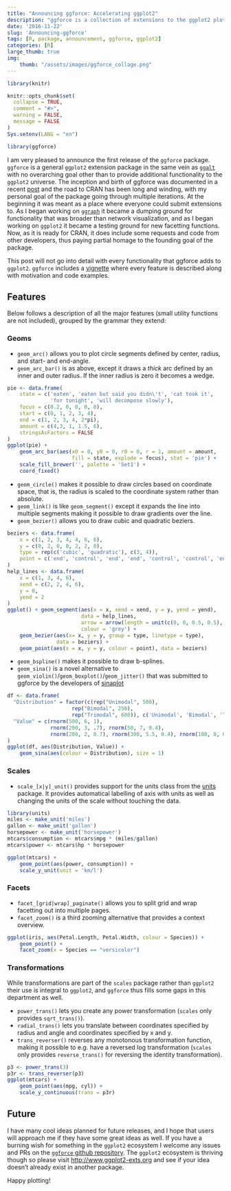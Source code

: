 ```yaml
---
title: "Announcing ggforce: Accelerating ggplot2"
description: "ggforce is a collection of extensions to the ggplot2 plotting system intended to add missing pieces, boost functionality, and break the boundaries of what's possible."
date: '2016-11-22'
slug: 'Announcing-ggforce'
tags: [R, package, announcement, ggforce, ggplot2]
categories: [R]
large_thumb: true
img:
    thumb: "/assets/images/ggforce_collage.png"
---
```


```r
library(knitr)

knitr::opts_chunk$set(
  collapse = TRUE,
  comment = "#>",
  warning = FALSE,
  message = FALSE
)
Sys.setenv(LANG = "en")

library(ggforce)
```

I am very pleased to announce the first release of the `ggforce` package. 
`ggforce` is a general `ggplot2` extension package in the same vein as [`ggalt`](https://CRAN.R-project.org/package=ggalt) with no overarching goal 
other than to provide additional functionality to the `ggplot2` universe. The 
inception and birth of ggforce was documented in a recent 
[post](`r blogdown::shortcode('ref', '\\"2016-10-31-Becoming-the-intern.md\\"')`) and the road to CRAN has 
been long and winding, with my personal goal of the package going through 
multiple iterations. At the beginning it was meant as a place where everyone
could submit extensions to. As I began working on 
[`ggraph`](https://github.com/thomasp85/ggraph) it became a dumping ground for 
functionality that was broader than network visualization, and as I began 
working on `ggplot2` it became a testing ground for new facetting functions. 
Now, as it is ready for CRAN, it does include some requests and code from other
developers, thus paying partial homage to the founding goal of the package.

This post will not go into detail with every functionality that ggforce adds to
`ggplot2`. `ggforce` includes a 
[vignette](https://cran.r-project.org/web/packages/ggforce/vignettes/Visual_Guide.html) 
where every feature is described along with motivation and code examples.

## Features
Below follows a description of all the major features (small utility functions
are not included), grouped by the grammar they extend:

### Geoms
* `geom_arc()` allows you to plot circle segments defined by center, radius, and
start- and end-angle.
* `geom_arc_bar()` is as above, except it draws a *thick* arc defined by an 
inner and outer radius. If the inner radius is zero it becomes a wedge.

```r
pie <- data.frame(
    state = c('eaten', 'eaten but said you didn\'t', 'cat took it', 
              'for tonight', 'will decompose slowly'),
    focus = c(0.2, 0, 0, 0, 0),
    start = c(0, 1, 2, 3, 4),
    end = c(1, 2, 3, 4, 2*pi),
    amount = c(4,3, 1, 1.5, 6),
    stringsAsFactors = FALSE
)
ggplot(pie) + 
    geom_arc_bar(aes(x0 = 0, y0 = 0, r0 = 0, r = 1, amount = amount, 
                     fill = state, explode = focus), stat = 'pie') + 
    scale_fill_brewer('', palette = 'Set1') +
    coord_fixed()
```

* `geom_circle()` makes it possible to draw circles based on coordinate space,
that is, the radius is scaled to the coordinate system rather than absolute.
* `geom_link()` is like `geom_segment()` except it expands the line into 
multiple segments making it possible to draw gradients over the line.
* `geom_bezier()` allows you to draw cubic and quadratic beziers.

```r
beziers <- data.frame(
    x = c(1, 2, 3, 4, 4, 6, 6),
    y = c(0, 2, 0, 0, 2, 2, 0),
    type = rep(c('cubic', 'quadratic'), c(3, 4)),
    point = c('end', 'control', 'end', 'end', 'control', 'control', 'end')
)
help_lines <- data.frame(
    x = c(1, 3, 4, 6),
    xend = c(2, 2, 4, 6),
    y = 0,
    yend = 2
)
ggplot() + geom_segment(aes(x = x, xend = xend, y = y, yend = yend), 
                        data = help_lines, 
                        arrow = arrow(length = unit(c(0, 0, 0.5, 0.5), 'cm')), 
                        colour = 'grey') + 
    geom_bezier(aes(x= x, y = y, group = type, linetype = type), 
                data = beziers) + 
    geom_point(aes(x = x, y = y, colour = point), data = beziers)
```

* `geom_bspline()` makes it possible to draw b-splines.
* `geom_sina()` is a novel alternative to `geom_violin()`/`geom_boxplot()`/`geom_jitter()`
that was submitted to ggforce by the developers of 
[sinaplot](https://CRAN.R-project.org/package=sinaplot)

```r
df <- data.frame(
  "Distribution" = factor(c(rep("Unimodal", 500),
                     rep("Bimodal", 250),
                     rep("Trimodal", 600)), c('Unimodal', 'Bimodal', 'Trimodal')),
  "Value" = c(rnorm(500, 6, 1),
              rnorm(200, 3, .7), rnorm(50, 7, 0.4),
              rnorm(200, 2, 0.7), rnorm(300, 5.5, 0.4), rnorm(100, 8, 0.4))
)
ggplot(df, aes(Distribution, Value)) + 
    geom_sina(aes(colour = Distribution), size = 1)
```

### Scales
* `scale_[x|y]_unit()` provides support for the units class from the [units](https://CRAN.R-project.org/package=units) package. It provides 
automatical labelling of axis with units as well as changing the units of the 
scale without touching the data.

```r
library(units)
miles <- make_unit('miles')
gallon <- make_unit('gallon')
horsepower <- make_unit('horsepower')
mtcars$consumption <- mtcars$mpg * (miles/gallon)
mtcars$power <- mtcars$hp * horsepower

ggplot(mtcars) +
    geom_point(aes(power, consumption)) +
    scale_y_unit(unit = 'km/l')
```

### Facets
* `facet_[grid|wrap]_paginate()` allows you to split grid and wrap facetting out
into multiple pages.
* `facet_zoom()` is a third zooming alternative that provides a context 
overview.

```r
ggplot(iris, aes(Petal.Length, Petal.Width, colour = Species)) +
    geom_point() +
    facet_zoom(x = Species == "versicolor")
```

### Transformations
While transformations are part of the `scales` package rather than `ggplot2` 
their use is integral to `ggplot2`, and `ggforce` thus fills some gaps in this
department as well.

* `power_trans()` lets you create any power transformation (`scales` only 
provides `sqrt_trans()`).
* `radial_trans()` lets you translate between coordinates specified by radius 
and angle and coordinates specified by x and y.
* `trans_reverser()` reverses any monotonous transformation function, making it
possible to e.g. have a reversed log transformation (`scales` only provides
`reverse_trans()` for reversing the identity transformation).

```r
p3 <- power_trans(3)
p3r <- trans_reverser(p3)
ggplot(mtcars) + 
    geom_point(aes(mpg, cyl)) + 
    scale_y_continuous(trans = p3r)
```

## Future
I have many cool ideas planned for future releases, and I hope that users will
approach me if they have some great ideas as well. If you have a burning wish 
for something in the `ggplot2` ecosystem I welcome any issues and PRs on the
[`ggforce` github repository](https://github.com/thomasp85/ggforce). The 
`ggplot2` ecosystem is thriving though so please visit 
<http://www.ggplot2-exts.org> and see if your idea doesn't already exist in 
another package.

Happy plotting!
